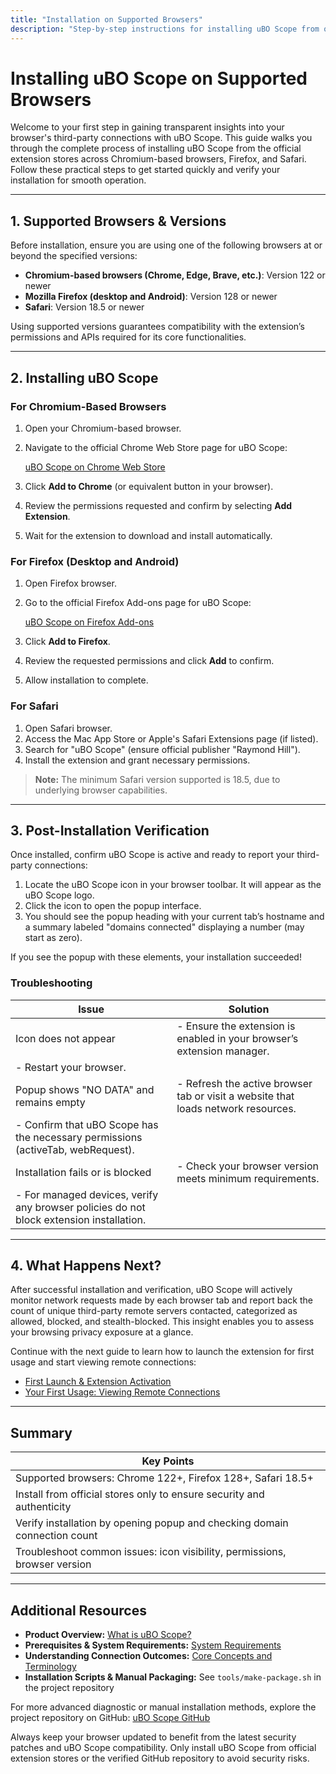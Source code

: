 ```yaml
---
title: "Installation on Supported Browsers"
description: "Step-by-step instructions for installing uBO Scope from official extension stores on Chromium, Firefox, and Safari. Includes direct links and verification tips to confirm successful installation."
---
```


# Installing uBO Scope on Supported Browsers

Welcome to your first step in gaining transparent insights into your browser's third-party connections with uBO Scope. This guide walks you through the complete process of installing uBO Scope from the official extension stores across Chromium-based browsers, Firefox, and Safari. Follow these practical steps to get started quickly and verify your installation for smooth operation.

---

## 1. Supported Browsers & Versions

Before installation, ensure you are using one of the following browsers at or beyond the specified versions:

- **Chromium-based browsers (Chrome, Edge, Brave, etc.)**: Version 122 or newer
- **Mozilla Firefox (desktop and Android)**: Version 128 or newer
- **Safari**: Version 18.5 or newer

Using supported versions guarantees compatibility with the extension’s permissions and APIs required for its core functionalities.

---

## 2. Installing uBO Scope

### For Chromium-Based Browsers

1. Open your Chromium-based browser.
2. Navigate to the official Chrome Web Store page for uBO Scope:

   [uBO Scope on Chrome Web Store](https://chromewebstore.google.com/detail/ubo-scope/bbdpgcaljkaaigfcomhidmneffjjjfgp)

3. Click **Add to Chrome** (or equivalent button in your browser).
4. Review the permissions requested and confirm by selecting **Add Extension**.
5. Wait for the extension to download and install automatically.

### For Firefox (Desktop and Android)

1. Open Firefox browser.
2. Go to the official Firefox Add-ons page for uBO Scope:

   [uBO Scope on Firefox Add-ons](https://addons.mozilla.org/firefox/addon/ubo-scope/)

3. Click **Add to Firefox**.
4. Review the requested permissions and click **Add** to confirm.
5. Allow installation to complete.

### For Safari

1. Open Safari browser.
2. Access the Mac App Store or Apple's Safari Extensions page (if listed).
3. Search for "uBO Scope" (ensure official publisher "Raymond Hill").
4. Install the extension and grant necessary permissions.

> **Note:** The minimum Safari version supported is 18.5, due to underlying browser capabilities.

---

## 3. Post-Installation Verification

Once installed, confirm uBO Scope is active and ready to report your third-party connections:

1. Locate the uBO Scope icon in your browser toolbar. It will appear as the uBO Scope logo.
2. Click the icon to open the popup interface.
3. You should see the popup heading with your current tab’s hostname and a summary labeled "domains connected" displaying a number (may start as zero).

If you see the popup with these elements, your installation succeeded!

### Troubleshooting

| Issue | Solution |
|-------|----------|
| Icon does not appear | - Ensure the extension is enabled in your browser’s extension manager.  
- Restart your browser. |
| Popup shows "NO DATA" and remains empty | - Refresh the active browser tab or visit a website that loads network resources.  
- Confirm that uBO Scope has the necessary permissions (activeTab, webRequest). |
| Installation fails or is blocked | - Check your browser version meets minimum requirements.  
- For managed devices, verify any browser policies do not block extension installation. |

---

## 4. What Happens Next?

After successful installation and verification, uBO Scope will actively monitor network requests made by each browser tab and report back the count of unique third-party remote servers contacted, categorized as allowed, blocked, and stealth-blocked. This insight enables you to assess your browsing privacy exposure at a glance.

Continue with the next guide to learn how to launch the extension for first usage and start viewing remote connections:

- [First Launch & Extension Activation](/getting-started/installation-setup/first-launch-setup)
- [Your First Usage: Viewing Remote Connections](/getting-started/using-extension/first-usage)

---

## Summary

| Key Points |
|------------|
| Supported browsers: Chrome 122+, Firefox 128+, Safari 18.5+ |
| Install from official stores only to ensure security and authenticity |
| Verify installation by opening popup and checking domain connection count |
| Troubleshoot common issues: icon visibility, permissions, browser version |

---

## Additional Resources

- **Product Overview:** [What is uBO Scope?](/overview/introduction-core-concepts/what-is-ubo-scope)
- **Prerequisites & System Requirements:** [System Requirements](/getting-started/installation-setup/system-requirements)
- **Understanding Connection Outcomes:** [Core Concepts and Terminology](/overview/introduction-core-concepts/core-concepts-terminology)
- **Installation Scripts & Manual Packaging:** See `tools/make-package.sh` in the project repository

For more advanced diagnostic or manual installation methods, explore the project repository on GitHub: [uBO Scope GitHub](https://github.com/gorhill/uBO-Scope)


<Tip>
Always keep your browser updated to benefit from the latest security patches and uBO Scope compatibility.
</Tip>

<Warning>
Only install uBO Scope from official extension stores or the verified GitHub repository to avoid security risks.
</Warning>